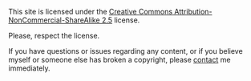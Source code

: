 This site is licensed under the [http://creativecommons.org/licenses/by-nc-sa/2.5/ Creative Commons Attribution-NonCommercial-ShareAlike 2.5] license.

Please, respect the license.

If you have questions or issues regarding any content, or if you believe myself or someone else has broken a copyright, please [[Contact|contact]] me immediately.